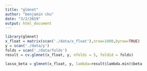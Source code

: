 ```yaml
---
title: "glmnet"
author: "benjamin chu"
date: "3/2/2019"
output: html_document
---
```


```r
library(glmnet)
x_float = matrix(scan('./data/x_float'),nrow=1000,byrow=TRUE)
y = scan('./data/y')
folds = scan('./data/folds')
result = cv.glmnet(x_float, y, nfolds = 5, foldid = folds)
```

```r
lasso_beta = glmnet(x_float, y, lambda=result$lambda.min)$beta
```

